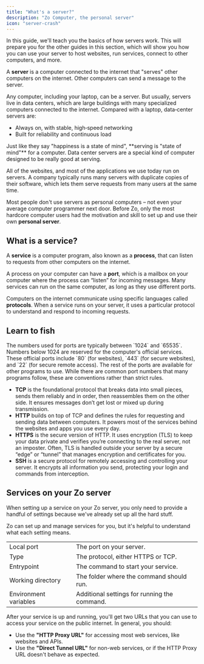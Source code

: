 ```yaml
---
title: "What's a server?"
description: "Zo Computer, the personal server"
icon: "server-crash"
---
```


In this guide, we'll teach you the basics of how servers work. This will prepare you for the other guides in this section, which will show you how you can use your server to host websites, run services, connect to other computers, and more.

A <Icon icon="server-crash" /> **server** is a computer connected to the internet that "serves" other computers on the internet. Other computers can send a message to the server.

Any computer, including your laptop, can be a server. But usually, servers live in data centers, which are large buildings with many specialized computers connected to the internet. Compared with a laptop, data‑center servers are:

- Always on, with stable, high‑speed networking
- Built for reliability and continuous load

<Info>
  Just like they say "happiness is a state of mind", **serving is "state of mind"** for a computer. Data center servers
  are a special kind of computer designed to be really good at serving.
</Info>

All of the websites, and most of the applications we use today run on servers. A company typically runs many servers with duplicate copies of their software, which lets them serve requests from many users at the same time.

Most people don't use servers as personal computers – not even your average computer programmer next door. Before Zo, only the most hardcore computer users had the motivation and skill to set up and use their own <Icon icon="server-crash" /> **personal server**.

## What is a service?

A <Icon icon="square-terminal" /> **service** is a computer program, also known as a **process**, that can listen to requests from other computers on the internet.

A process on your computer can have a <Icon icon="mailbox" /> **port**, which is a mailbox on your computer where the process can “listen” for incoming messages. Many services can run on the same computer, as long as they use different ports.

Computers on the internet communicate using specific languages called <Icon icon="scroll" /> **protocols**. When a service runs on your server, it uses a particular protocol to understand and respond to incoming requests.

## <Icon icon="fish" /> Learn to fish

<Accordion title="More about port numbers" icon="mailbox">
  The numbers used for ports are typically between `1024` and `65535`. Numbers below 1024 are reserved for the
  computer's official services. These official ports include `80` (for websites), `443` (for secure websites), and `22`
  (for secure remote access). The rest of the ports are available for other programs to use. While there are common port
  numbers that many programs follow, these are conventions rather than strict rules.
</Accordion>

<Accordion title="Common protocols" icon="scroll">

- **TCP** is the foundational protocol that breaks data into small pieces, sends them reliably and in order, then
  reassembles them on the other side. It ensures messages don’t get lost or mixed up during transmission.
- **HTTP** builds on top of TCP and defines the rules for requesting and sending data between computers. It powers most of the services behind the websites and apps you use every day.
- **HTTPS** is the secure version of HTTP. It uses encryption (TLS) to keep your data private and verifies you’re connecting to the real server, not an imposter. Often, TLS is handled outside your server by a secure “edge” or “tunnel” that manages encryption and certificates for you.
- **SSH** is a secure protocol for remotely accessing and controlling your server. It encrypts all information you send, protecting your login and commands from interception.

</Accordion>

## Services on your Zo server

When setting up a service on your Zo server, you only need to provide a handful of settings because we've already set up all the hard stuff.

<Tip>Zo can set up and manage services for you, but it's helpful to understand what each setting means.</Tip>

|                       |                                                                   |
| --------------------- | ----------------------------------------------------------------- |
| Local port            | The <Icon icon="mailbox"/> port on your server.                   |
| Type                  | The <Icon icon="scroll"/> protocol, either HTTPS or TCP.          |
| Entrypoint            | The command to start your <Icon icon="square-terminal"/> service. |
| Working directory     | The folder where the command should run.                          |
| Environment variables | Additional settings for running the command.                      |

After your service is up and running, you'll get two URLs that you can use to access your service on the public internet. In general, you should:

- Use the **"HTTP Proxy URL"** for accessing most web services, like websites and APIs.
- Use the **"Direct Tunnel URL"** for non-web services, or if the HTTP Proxy URL doesn't behave as expected.
